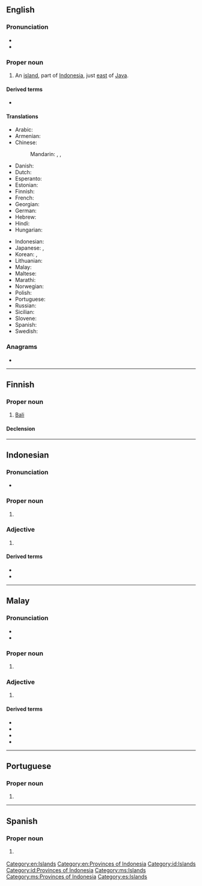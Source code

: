 {{also|bali|báli|balì|Báli|bāli|Bālí}}
==English==
{{wikipedia}}

===Pronunciation===
* {{IPA|/ˈbɑːli/|lang=en}}
* {{rhymes|ɑːli|lang=en}}

===Proper noun===
{{en-proper noun}}

# An [[island]], part of [[Indonesia]], just [[east]] of [[Java]].

====Derived terms====
* {{l|en|Bali tiger}}

====Translations====
{{trans-top|name of island}}
* Arabic: {{t+|ar|بَالِي|m}}
* Armenian: {{t|hy|Բալի|sc=Armn}}
* Chinese:
*: Mandarin: {{t+|cmn|巴厘島|sc=Hani}}, {{t+|cmn|巴厘岛|tr=Bālí dǎo|sc=Hani}}, {{t+|cmn|巴厘|tr=Bālí|sc=Hani}}
* Danish: {{t|da|Bali}}
* Dutch: {{t+|nl|Bali}}
* Esperanto: {{t|eo|Balio}}
* Estonian: {{t+|et|Bali}}
* Finnish: {{t+|fi|Bali}}
* French: {{t+|fr|Bali|m}}
* Georgian: {{t+|ka|ბალი}}
* German: {{t+|de|Bali|n}}
* Hebrew: {{t|he|באלי|tr=Bali}}
* Hindi: {{t+|hi|बाली|tr=bālī}}
* Hungarian: {{t+|hu|Bali}}
{{trans-mid}}
* Indonesian: {{t+|id|Bali}}
* Japanese: {{t|ja|バリ島|tr=ばりとう, Bari-tō}}, {{t|ja|バリ|tr=Bari}}
* Korean: {{t|ko|발리 섬|tr=Balli-seom|sc=Hang}}, {{t|ko|발리|tr=Balli|sc=Hang}}
* Lithuanian: {{t|lt|Balis}}
* Malay: {{t|ms|Bali}}
* Maltese: {{t|mt|Bali}}
* Marathi: {{t|mr|बाली|tr=bālī|sc=Deva}}
* Norwegian: {{t|no|Bali}}
* Polish: {{t+|pl|Bali}}
* Portuguese: {{t|pt|Báli|f}}
* Russian: {{t+|ru|Ба́ли|m}}
* Sicilian: {{t|scn|Bali}}
* Slovene: {{t|sl|Bali}}
* Spanish: {{t|es|Bali|m}}
* Swedish: {{t|sv|Bali}}
{{trans-bottom}}

===Anagrams===
* {{anagrams|en|Albi|Bail|Liab.|bail}}

[[Category:en:Islands]]
[[Category:en:Provinces of Indonesia]]

----

==Finnish==

===Proper noun===
{{fi-proper noun}}

# [[Bali#English|Bali]] {{gloss|island}}

====Declension====
{{fi-decl-risti|Bal|||a|nopl=1}}

----

==Indonesian==
{{wikipedia|lang=id}}

===Pronunciation===
* {{IPA|/bali/|lang=id}}

===Proper noun===
{{id-proper noun}}

# {{l|en|Bali}} {{qualifier|name of island}}

===Adjective===
{{head|id|adjective}}

# {{l|en|Balinese}} {{qualifier|of, or relating to Bali, or its inhabitants, language}}

====Derived terms====
* {{l|id|bahasa Bali}}
* {{l|id|orang Bali}}

[[Category:id:Islands]]
[[Category:id:Provinces of Indonesia]]

----

==Malay==
{{wikipedia|lang=ms}}

===Pronunciation===
* {{IPA|/bali/|lang=ms}}
* {{rhymes|ali|li|i|lang=ms}}

===Proper noun===
{{head|ms|proper noun}}

# {{l|en|Bali}} {{qualifier|name of island}}

===Adjective===
{{head|ms|adjective}}

# {{l|en|Balinese}} {{qualifier|of, or relating to Bali, or its inhabitants, language}}

====Derived terms====
* {{l|ms|bahasa Bali}}
* {{l|ms|harimau Bali}}
* {{l|ms|kucing Bali}}
* {{l|ms|orang Bali}}

[[Category:ms:Islands]]
[[Category:ms:Provinces of Indonesia]]

----

==Portuguese==

===Proper noun===
{{pt-proper noun|f}}

# {{alternative spelling of|Báli|lang=pt}}

----

==Spanish==
{{wikipedia|lang=es}}

===Proper noun===
{{es-proper noun}}

# {{l|en|Bali}} {{gloss|island}}

[[Category:es:Islands]]